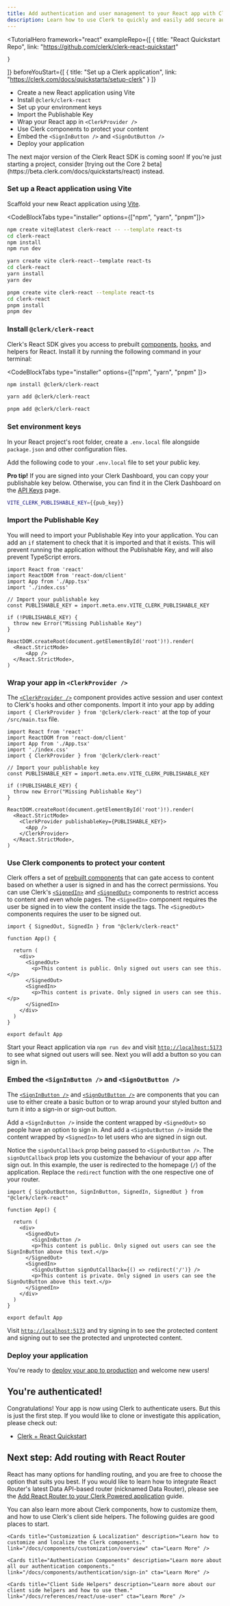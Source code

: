 ```yaml
---
title: Add authentication and user management to your React app with Clerk
description: Learn how to use Clerk to quickly and easily add secure authentication and user management to your React application.
---
```


<TutorialHero 
  framework="react"
  exampleRepo={[ 
    {
      title: "React Quickstart Repo",
      link: "https://github.com/clerk/clerk-react-quickstart"
      
    }
  ]}
  beforeYouStart={[
    {
      title: "Set up a Clerk application",
      link: "https://clerk.com/docs/quickstarts/setup-clerk"
    }
  ]}
>
- Create a new React application using Vite
- Install `@clerk/clerk-react`
- Set up your environment keys
- Import the Publishable Key
- Wrap your React app in `<ClerkProvider />`
- Use Clerk components to protect your content
- Embed the `<SignInButton />` and `<SignOutButton />`
- Deploy your application
</TutorialHero>

<Callout type='info' emoji='💡'>
  The next major version of the Clerk React SDK is coming soon! If you're just starting a project, consider [trying out the Core 2 beta](https://beta.clerk.com/docs/quickstarts/react) instead.
</Callout>

<Steps>

### Set up a React application using Vite

Scaffold your new React application using [Vite](https://vitejs.dev/guide/#scaffolding-your-first-vite-project).

<CodeBlockTabs type="installer" options={["npm", "yarn", "pnpm"]}>
  ```bash filename="terminal"
  npm create vite@latest clerk-react -- --template react-ts
  cd clerk-react
  npm install
  npm run dev
  ```

  ```bash filename="terminal"
  yarn create vite clerk-react--template react-ts
  cd clerk-react
  yarn install
  yarn dev
  ```

  ```bash filename="terminal"
  pnpm create vite clerk-react --template react-ts
  cd clerk-react
  pnpm install
  pnpm dev
  ```

</CodeBlockTabs>


### Install `@clerk/clerk-react`

Clerk's React SDK gives you access to prebuilt [components](/docs/components/overview), [hooks](/docs/references/react/use-user), and helpers for React. Install it by running the following command in your terminal:

<CodeBlockTabs type="installer" options={["npm", "yarn",  "pnpm" ]}>
  ```bash filename="terminal"
  npm install @clerk/clerk-react
  ```
  ```bash filename="terminal"
  yarn add @clerk/clerk-react
  ```
  
  ```bash filename="terminal"
  pnpm add @clerk/clerk-react
  ```

</CodeBlockTabs>

### Set environment keys

In your React project's root folder, create a `.env.local` file alongside `package.json` and other configuration files.

Add the following code to your `.env.local` file to set your public key.

**Pro tip!** If you are signed into your Clerk Dashboard, you can copy your publishable key below. Otherwise, you can find it in the Clerk Dashboard on the [API Keys](https://dashboard.clerk.com/last-active?path=api-keys) page.

<InjectKeys>

```sh filename=".env.local"
VITE_CLERK_PUBLISHABLE_KEY={{pub_key}}
```

</InjectKeys>

### Import the Publishable Key

You will need to import your Publishable Key into your application. You can add an `if` statement to check that it is imported and that it exists. This will prevent running the application without the Publishable Key, and will also prevent TypeScript errors.

```tsx filename="src/main.tsx" {6-7, 9-11}
import React from 'react'
import ReactDOM from 'react-dom/client'
import App from './App.tsx'
import './index.css'

// Import your publishable key
const PUBLISHABLE_KEY = import.meta.env.VITE_CLERK_PUBLISHABLE_KEY

if (!PUBLISHABLE_KEY) {
  throw new Error("Missing Publishable Key")
}

ReactDOM.createRoot(document.getElementById('root')!).render(
  <React.StrictMode>
      <App />
  </React.StrictMode>,
)
```

### Wrap your app in `<ClerkProvider />`

The [`<ClerkProvider />`](/docs/components/clerk-provider) component provides active session and user context to Clerk's hooks and other components. Import it into your app by adding `import { ClerkProvider } from '@clerk/clerk-react'` at the top of your `/src/main.tsx` file. 
```tsx filename="src/main.tsx" {5, 16, 18}
import React from 'react'
import ReactDOM from 'react-dom/client'
import App from './App.tsx'
import './index.css'
import { ClerkProvider } from '@clerk/clerk-react'

// Import your publishable key
const PUBLISHABLE_KEY = import.meta.env.VITE_CLERK_PUBLISHABLE_KEY

if (!PUBLISHABLE_KEY) {
  throw new Error("Missing Publishable Key")
}

ReactDOM.createRoot(document.getElementById('root')!).render(
  <React.StrictMode>
    <ClerkProvider publishableKey={PUBLISHABLE_KEY}>
      <App />
    </ClerkProvider>
  </React.StrictMode>,
)
```

### Use Clerk components to protect your content

Clerk offers a set of [prebuilt components](/docs/components/overview) that can gate access to content based on whether a user is signed in and has the correct permissions. You can use Clerk's [`<SignedIn>`](/docs/components/control/signed-in) and [`<SignedOut>`](/docs/components/control/signed-out) components to restrict access to content and even whole pages. The `<SignedIn>` component requires the user be signed in to view the content inside the tags. The `<SignedOut>` components requires the user to be signed out.

```tsx filename="src/App.tsx" {1, 7-12}
import { SignedOut, SignedIn } from "@clerk/clerk-react"

function App() {

  return (
    <div>
      <SignedOut>
        <p>This content is public. Only signed out users can see this.</p>
      </SignedOut>
      <SignedIn>
        <p>This content is private. Only signed in users can see this.</p>
      </SignedIn>
    </div>
  )
}

export default App
```

Start your React application via `npm run dev` and visit [`http://localhost:5173`](http://localhost:5173) to see what signed out users will see. Next you will add a button so you can sign in.

### Embed the `<SignInButton />` and `<SignOutButton />`

The [`<SignInButton />`](/docs/components/unstyled/sign-in-button) and [`<SignOutButton />`](/docs/components/unstyled/sign-out-button) are components that you can use to either create a basic button or to wrap around your styled button and turn it into a sign-in or sign-out button.

Add a `<SignInButton />` inside the content wrapped by `<SignedOut>` so people have an option to sign in. And add a `<SignOutButton />` inside the content wrapped by `<SignedIn>` to let users who are signed in sign out. 

Notice the `signOutCallback` prop being passed to `<SignOutButton />`. The `signOutCallback` prop lets you customize the behaviour of your app after sign out. In this example, the user is redirected to the homepage (`/`) of the application. Replace the `redirect` function with the one respective one of your router.

```tsx filename="src/App.tsx" {1, 8, 12}
import { SignOutButton, SignInButton, SignedIn, SignedOut } from "@clerk/clerk-react"

function App() {

  return (
    <div>
      <SignedOut>
        <SignInButton />
        <p>This content is public. Only signed out users can see the SignInButton above this text.</p>
      </SignedOut>
      <SignedIn>
        <SignOutButton signOutCallback={() => redirect('/')} />
        <p>This content is private. Only signed in users can see the SignOutButton above this text.</p>
      </SignedIn>
    </div>
  )
}

export default App
```

Visit [`http://localhost:5173`](http://localhost:5173) and try signing in to see the protected content and signing out to see the protected and unprotected content.

### Deploy your application

You're ready to [deploy your app to production](/docs/deployments/overview) and welcome new users!
</Steps>

## You're authenticated!

Congratulations! Your app is now using Clerk to authenticate users. But this is just the first step. If you would like to clone or investigate this application, please check out:

* [Clerk + React Quickstart](https://github.com/clerk/clerk-react-quickstart)

## Next step: Add routing with React Router

React has many options for handling routing, and you are free to choose the option that suits you best. If you would like to learn how to integrate React Router's latest Data API-based router (nicknamed Data Router), please see the [Add React Router to your Clerk Powered application](/docs/references/react/add-react-router) guide. 

You can also learn more about Clerk components, how to customize them, and how to use Clerk's client side helpers. The following guides are good places to start.

<div className="container mx-auto my-4">
  <div className="grid grid-cols-1 gap-6 md:grid-cols-2">
    <Cards title="Add React Router" description="Learn how to add routing to your app with React Router." link="/docs/references/react/add-react-router" cta="Learn More" />

    <Cards title="Customization & Localization" description="Learn how to customize and localize the Clerk components." link="/docs/components/customization/overview" cta="Learn More" />

    <Cards title="Authentication Components" description="Learn more about all our authentication components." link="/docs/components/authentication/sign-in" cta="Learn More" />

    <Cards title="Client Side Helpers" description="Learn more about our client side helpers and how to use them." link="/docs/references/react/use-user" cta="Learn More" />
  </div>
</div>
